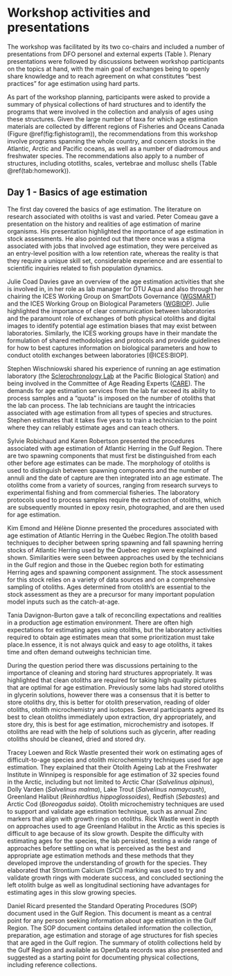 # Workshop activities and presentations

The workshop was facilitated by its two co-chairs and included a number of presentations from DFO personel and external experts (Table \ref{tab:talks}). Plenary presentations were followed by discussions between workshop participants on the topics at hand, with the main goal of exchanges being to openly share knowledge and to reach agreement on what constitutes "best practices" for age estimation using hard parts.

As part of the workshop planning, participants were asked to provide a summary of physical collections of hard structures and to identify the programs that were involved in the collection and analysis of ages using these structures. Given the large number of taxa for which age estimation materials are collected by different regions of Fisheries and Oceans Canada (Figure \@ref(fig:fighistogram)), the recommendations from this workshop involve programs spanning the whole country, and concern stocks in the Atlantic, Arctic and Pacific oceans, as well as a number of diadromous and freshwater species. The recommendations also apply to a number of structures, including ototliths, scales, vertebrae and mollusc shells (Table \@ref(tab:homework)).

## Day 1 - Basics of age estimation {#sec:day1}

The first day covered the basics of age estimation. The literature on research associated with otoliths is vast and varied. Peter Comeau gave a presentation on the history and realities of age estimation of marine organisms. His presentation highlighted the importance of age estimation in stock assessments. He also pointed out that there once was a stigma associated with jobs that involved age estimation, they were perceived as an entry-level position with a low retention rate, whereas the reality is that they require a unique skill set, considerable experience and are essential to scientific inquiries related to fish population dynamics.

Julie Coad Davies gave an overview of the age estimation activities that she is involved in, in her role as lab manager for DTU Aqua and also through her chairing the ICES Working Group on SmartDots Governance ([WGSMART](https://www.ices.dk/community/groups/Pages/WGSMART.aspx)) and the ICES Working Group on Biological Parameters ([WGBIOP](https://www.ices.dk/community/groups/Pages/WGBIOP.aspx)). Julie highlighted the importance of clear communication between laboratories and the paramount role of exchanges of both physical otoliths and digital images to identify potential age estimation biases that may exist between laboratories. Similarly, the ICES working groups have in their mandate the formulation of shared methodologies and protocols and provide guidelines for how to best captures information on biological parameters and how to conduct otolith exchanges between laboratories [@ICES:BIOP].

Stephen Wischniowski shared his experience of running an age estimation laboratory (the [Sclerochronology Lab](https://www.pac.dfo-mpo.gc.ca/science/species-especes/agelab-scalimetrie/index-eng.html) at the Pacific Biological Station) and being involved in the Committee of Age Reading Experts ([CARE](https://care.psmfc.org/)). The demands for age estimation services from the lab far exceed its ability to process samples and a "quota" is imposed on the number of otoliths that the lab can process. The lab technicians are taught the intricacies associated with age estimation from all types of species and structures. Stephen estimates that it takes five years to train a technician to the point where they can reliably estimate ages and can teach others.

Sylvie Robichaud and Karen Robertson presented the procedures associated with age estimation of Atlantic Herring in the Gulf Region. There are two spawning components that must first be distinguished from each other before age estimates can be made. The morphology of otoliths is used to distinguish between spawning components and the number of annuli and the date of capture are then integrated into an age estimate. The otoliths come from a variety of sources, ranging from research surveys to experimental fishing and from commercial fisheries. The laboratory protocols used to process samples require the extraction of otoliths, which are subsequently mounted in epoxy resin, photographed, and are then used for age estimation. 

Kim Emond and Hélène Dionne presented the procedures associated with age estimation of Atlantic Herring in the Québec Region.The otolith based techniques to decipher between spring spawning and fall spawning herring stocks of Atlantic Herring used by the Quebec region were explained and shown. Similarities were seen between approaches used by the technicians in the Gulf region and those in the Quebec region both for estimating Herring ages and spawning component assignment. The stock assessment for this stock relies on a variety of data sources and on a comprehensive sampling of otoliths. Ages determined from otolith's are essential to the stock assessment as they are a precursor for many important population model inputs such as the catch-at-age. 

Tania Davignon-Burton gave a talk of reconciling expectations and realities in a production age estimation environment. There are often high expectations for estimating ages using otoliths, but the laboratory activities required to obtain age estimates mean that some prioritization must take place.In essence, it is not always quick and easy to age otoliths, it takes time and often demand outweighs technician time.

During the question period there was discussions pertaining to the importance of cleaning and storing hard structures appropriately. It was highlighted that clean otoliths are required for taking high quality pictures that are optimal for age estimation. Previously some labs had stored otoliths in glycerin solutions, however there was a consensus that it is better to store otoliths dry, this is better for otolith preservation, reading of older otoliths, otolith microchemistry and isotopes. Several participants agreed its best to clean otoliths immediately upon extraction, dry appropriately, and store dry, this is best for age estimation, microchemistry and isotopes. If otoliths are read with the help of solutions such as glycerin, after reading otoliths should be cleaned, dried and stored dry. 

Tracey Loewen and Rick Wastle presented their work on estimating ages of difficult-to-age species and otolith microchemistry techniques used for age estimation. They explained that their Otolith Ageing Lab at the Freshwater Institute in Winnipeg is responsible for age estimation of 32 species found in the Arctic, including but not limited to Arctic Char (*Salvelinus alpinus*), Dolly Varden (*Salvelinus malma*), Lake Trout (*Salvelinus namaycush*), Greenland Halibut (*Reinhardtius hippoglossoides*), Redfish (*Sebastes*) and Arctic Cod (*Boreogadus saida*). Otolith microchemistry techniques are used to support and validate age estimation technique, such as annual Zinc markers that align with growth rings on otoliths. Rick Wastle went in depth on approaches used to age Greenland Halibut in the Arctic as this species is difficult to age because of its slow growth. Despite the difficulty with estimating ages for the species, the lab persisted, testing a wide range of approaches before settling on what is perceived as the best and appropriate age estimation methods and these methods that they developed improve the understanding of growth for the species. They elaborated that Strontium Calcium (SrCl) marking was used to try and validate growth rings with moderate success, and concluded sectioning the left otolith bulge as well as longitudinal sectioning have advantages for estimating ages in this slow growing species. 

Daniel Ricard presented the Standard Operating Procedures (SOP) document used in the Gulf Region. This document is meant as a central point for any person seeking information about age estimation in the Gulf Region. The SOP document contains detailed information the collection, preparation, age estimation and storage of age structures for fish species that are aged in the Gulf region. The summary of otolith collections held by the Gulf Region and available as OpenData records was also presented and suggested as a starting point for documenting physical collections, including reference collections.
